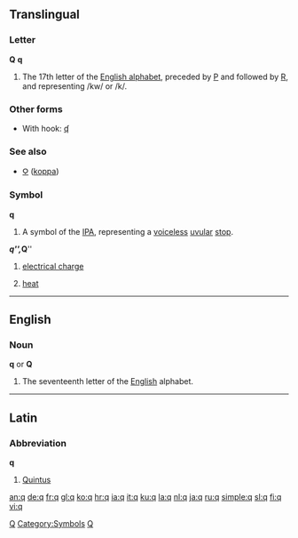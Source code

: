 {{see|Q}}
==Translingual==

===Letter===
'''Q''' '''q'''

# The 17th letter of the [[Appendix:Roman script|English alphabet]], preceded by [[P]] and followed by [[R]], and representing /kw/ or /k/.

===Other forms===
*With hook: [[ʠ]]

===See also===
*[[Ϙ]] ([[koppa]])

===Symbol===
'''q'''

# A symbol of the [[IPA]], representing a [[voiceless]] [[uvular]] [[stop]].

'''''q''''', '''''Q'''''

# {{physics}} [[electrical charge]]
# {{physics}} [[heat]]

----

==English==

{{rank|worse|safe|main|979|q|greatly|floor|example}}

===Noun===
'''q''' or '''Q'''

# The seventeenth letter of the [[English]] alphabet.

----

==Latin==

===Abbreviation===
'''q'''

# [[Quintus]]

[[Category:Latin letters|Q]]
[[Category:Symbols]]
[[Category:IPA symbols|Q]]

[[an:q]]
[[de:q]]
[[fr:q]]
[[gl:q]]
[[ko:q]]
[[hr:q]]
[[ia:q]]
[[it:q]]
[[ku:q]]
[[la:q]]
[[nl:q]]
[[ja:q]]
[[ru:q]]
[[simple:q]]
[[sl:q]]
[[fi:q]]
[[vi:q]]
